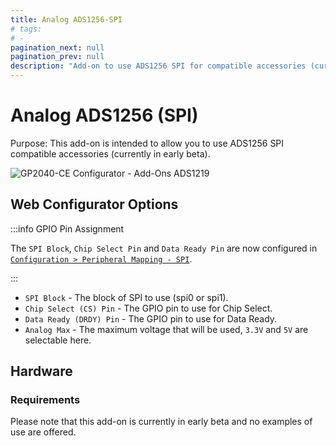 ```yaml
---
title: Analog ADS1256-SPI
# tags:
# -
pagination_next: null
pagination_prev: null
description: "Add-on to use ADS1256 SPI for compatible accessories (currently in early beta)"
---
```


# Analog ADS1256 (SPI)

Purpose: This add-on is intended to allow you to use ADS1256 SPI compatible accessories (currently in early beta).

![GP2040-CE Configurator - Add-Ons ADS1219](../assets/images/gpc-add-ons-ads1256-spi.png)

## Web Configurator Options

:::info GPIO Pin Assignment

The `SPI Block`, `Chip Select Pin` and `Data Ready Pin` are now configured in [`Configuration > Peripheral Mapping - SPI`](../web-configurator/menu-pages/03-peripheral-mapping.mdx#spi).

:::

- `SPI Block` - The block of SPI to use (spi0 or spi1).
- `Chip Select (CS) Pin` - The GPIO pin to use for Chip Select.
- `Data Ready (DRDY) Pin` - The GPIO pin to use for Data Ready.
- `Analog Max` - The maximum voltage that will be used, `3.3V` and `5V` are selectable here.

## Hardware

### Requirements

Please note that this add-on is currently in early beta and no examples of use are offered.
